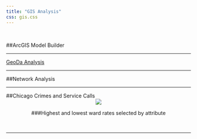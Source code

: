```yaml
---
title: "GIS Analysis"
css: gis.css
---
```

<br>

##ArcGIS Model Builder
<img src="https://raw.githubusercontent.com/kjmagnan1s/kjmagnan1s.github.io/master/images/Model_img.jpg" alt="" />

***

[GeoDa Analysis](geoda.html)

***
##Network Analysis
<img src="https://raw.githubusercontent.com/kjmagnan1s/kjmagnan1s.github.io/master/images/Lab1_KM.jpg" alt="" />
<img src="https://raw.githubusercontent.com/kjmagnan1s/kjmagnan1s.github.io/master/images/Old_method_map.jpg" alt="" />

***

##Chicago Crimes and Service Calls
<center>
<div class="scroll>
<img src="https://raw.githubusercontent.com/kjmagnan1s/kjmagnan1s.github.io/master/images/Initial_4_map.jpg" alt="" />
<img src="https://raw.githubusercontent.com/kjmagnan1s/kjmagnan1s.github.io/master/images/violent_property_crime.jpg" />

###Highest and lowest ward rates selected by attribute

<img src="https://raw.githubusercontent.com/kjmagnan1s/kjmagnan1s.github.io/master/images/violent_property_crime_attribute_selection.jpg" alt="" />
<img src="https://raw.githubusercontent.com/kjmagnan1s/kjmagnan1s.github.io/master/images/violent_property_mean_elipse.jpg" alt="" />
</center>

***

<img src="https://raw.githubusercontent.com/kjmagnan1s/kjmagnan1s.github.io/master/images/assignment 12.jpg" alt="" /></div>

